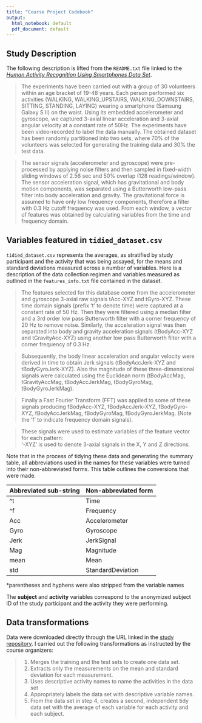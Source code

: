 ```yaml
---
title: "Course Project Codebook"
output:
  html_notebook: default
  pdf_document: default
---
```


## Study Description

The following description is lifted from the `README.txt` file linked to the [*Human Activity Recognition Using Smartphones Data Set*](http://archive.ics.uci.edu/ml/datasets/Human+Activity+Recognition+Using+Smartphones).

>The experiments have been carried out with a group of 30 volunteers within an age bracket of 19-48 years. Each person performed six activities (WALKING, WALKING_UPSTAIRS, WALKING_DOWNSTAIRS, SITTING, STANDING, LAYING) wearing a smartphone (Samsung Galaxy S II) on the waist. Using its embedded accelerometer and gyroscope, we captured 3-axial linear acceleration and 3-axial angular velocity at a constant rate of 50Hz. The experiments have been video-recorded to label the data manually. The obtained dataset has been randomly partitioned into two sets, where 70% of the volunteers was selected for generating the training data and 30% the test data. 

>The sensor signals (accelerometer and gyroscope) were pre-processed by applying noise filters and then sampled in fixed-width sliding windows of 2.56 sec and 50% overlap (128 readings/window). The sensor acceleration signal, which has gravitational and body motion components, was separated using a Butterworth low-pass filter into body acceleration and gravity. The gravitational force is assumed to have only low frequency components, therefore a filter with 0.3 Hz cutoff frequency was used. From each window, a vector of features was obtained by calculating variables from the time and frequency domain.


## Variables featured in `tidied_dataset.csv`

`tidied_dataset.csv` represents the averages, as stratified by study participant and the activity that was being assayed, for the means and standard deviations measured across a number of variables. Here is a description of the data collection regimen and variables measured as outlined in the `features_info.txt` file contained in the dataset.

>The features selected for this database come from the accelerometer and gyroscope 3-axial raw signals tAcc-XYZ and tGyro-XYZ. These time domain signals (prefix 't' to denote time) were captured at a constant rate of 50 Hz. Then they were filtered using a median filter and a 3rd order low pass Butterworth filter with a corner frequency of 20 Hz to remove noise. Similarly, the acceleration signal was then separated into body and gravity acceleration signals (tBodyAcc-XYZ and tGravityAcc-XYZ) using another low pass Butterworth filter with a corner frequency of 0.3 Hz. 

>Subsequently, the body linear acceleration and angular velocity were derived in time to obtain Jerk signals (tBodyAccJerk-XYZ and tBodyGyroJerk-XYZ). Also the magnitude of these three-dimensional signals were calculated using the Euclidean norm (tBodyAccMag, tGravityAccMag, tBodyAccJerkMag, tBodyGyroMag, tBodyGyroJerkMag). 

>Finally a Fast Fourier Transform (FFT) was applied to some of these signals producing fBodyAcc-XYZ, fBodyAccJerk-XYZ, fBodyGyro-XYZ, fBodyAccJerkMag, fBodyGyroMag, fBodyGyroJerkMag. (Note the 'f' to indicate frequency domain signals). 

>These signals were used to estimate variables of the feature vector for each pattern:  
'-XYZ' is used to denote 3-axial signals in the X, Y and Z directions.

Note that in the process of tidying these data and generating the summary table, all abbreviations used in the names for these variables were turned into their non-abbreviated forms. This table outlines the conversions that were made.

Abbreviated sub-string | Non-abbreviated form
-----------------------|---------------------
^t                     | Time
^f                     | Frequency
Acc                    | Accelerometer
Gyro                   | Gyroscope
Jerk                   | JerkSignal
Mag                    | Magnitude
mean                   | Mean
std                    | StandardDeviation

*parentheses and hyphens were also stripped from the variable names

The **subject** and **activity** variables correspond to the anonymized subject ID of the study participant and the activity they were performing.


## Data transformations

Data were downloaded directly through the URL linked in the [study repository](http://archive.ics.uci.edu/ml/datasets/Human+Activity+Recognition+Using+Smartphones). I carried out the following transformations as instructed by the course organizers:

> 1. Merges the training and the test sets to create one data set.
> 2. Extracts only the measurements on the mean and standard deviation for each measurement. 
> 3. Uses descriptive activity names to name the activities in the data set
> 4. Appropriately labels the data set with descriptive variable names. 
> 5. From the data set in step 4, creates a second, independent tidy data set with the average of each variable for each activity and each subject.